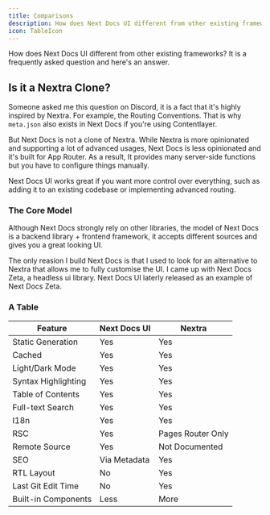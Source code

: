 ```yaml
---
title: Comparisons
description: How does Next Docs UI different from other existing frameworks
icon: TableIcon
---
```


How does Next Docs UI different from other existing frameworks? It is a
frequently asked question and here's an answer.

## Is it a Nextra Clone?

Someone asked me this question on Discord, it is a fact that it's highly
inspired by Nextra. For example, the Routing Conventions. That is why
`meta.json` also exists in Next Docs if you're using Contentlayer.

But Next Docs is not a clone of Nextra. While Nextra is more opinionated and
supporting a lot of advanced usages, Next Docs is less opinionated and it's
built for App Router. As a result, It provides many server-side functions but
you have to configure things manually.

Next Docs UI works great if you want more control over everything, such as
adding it to an existing codebase or implementing advanced routing.

### The Core Model

Although Next Docs strongly rely on other libraries, the model of Next Docs is a
backend library + frontend framework, it accepts different sources and gives you
a great looking UI.

The only reasion I build Next Docs is that I used to look for an alternative to
Nextra that allows me to fully customise the UI. I came up with Next Docs Zeta,
a headless ui library. Next Docs UI laterly released as an example of Next Docs
Zeta.

### A Table

| Feature             | Next Docs UI | Nextra            |
| ------------------- | ------------ | ----------------- |
| Static Generation   | Yes          | Yes               |
| Cached              | Yes          | Yes               |
| Light/Dark Mode     | Yes          | Yes               |
| Syntax Highlighting | Yes          | Yes               |
| Table of Contents   | Yes          | Yes               |
| Full-text Search    | Yes          | Yes               |
| I18n                | Yes          | Yes               |
| RSC                 | Yes          | Pages Router Only |
| Remote Source       | Yes          | Not Documented    |
| SEO                 | Via Metadata | Yes               |
| RTL Layout          | No           | Yes               |
| Last Git Edit Time  | No           | Yes               |
| Built-in Components | Less         | More              |
